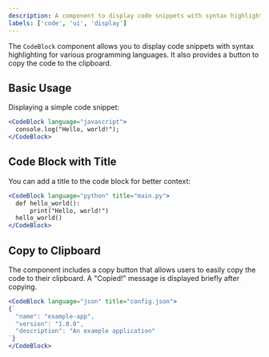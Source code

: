 ```yaml
---
description: A component to display code snippets with syntax highlighting and copy functionality.
labels: ['code', 'ui', 'display']
---
```


The `CodeBlock` component allows you to display code snippets with syntax highlighting for various programming languages. It also provides a button to copy the code to the clipboard.

## Basic Usage

Displaying a simple code snippet:

```jsx
<CodeBlock language="javascript">
  console.log("Hello, world!");
</CodeBlock>
```
## Code Block with Title
You can add a title to the code block for better context:
```jsx
<CodeBlock language="python" title="main.py">
  def hello_world():
      print("Hello, world!")
  hello_world()
</CodeBlock>
```
## Copy to Clipboard
The component includes a copy button that allows users to easily copy the code to their clipboard. A "Copied!" message is displayed briefly after copying.
```jsx
<CodeBlock language="json" title="config.json">
{`
  "name": "example-app",
  "version": "1.0.0",
  "description": "An example application"
`}
</CodeBlock>